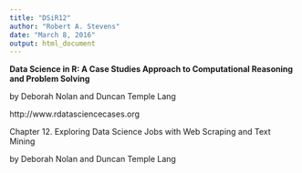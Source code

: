 ```yaml
---
title: "DSiR12"
author: "Robert A. Stevens"
date: "March 8, 2016"
output: html_document
---
```


**Data Science in R: A Case Studies Approach to Computational Reasoning and Problem Solving**

by Deborah Nolan and Duncan Temple Lang

http://www.rdatasciencecases.org

Chapter 12. Exploring Data Science Jobs with Web Scraping and Text Mining 

by Deborah Nolan and Duncan Temple Lang
